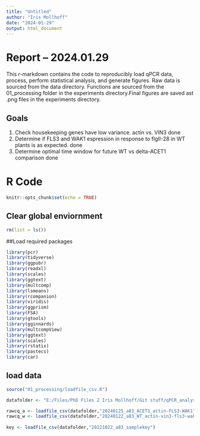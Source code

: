 ```yaml
---
title: "Untitled"
author: "Iris Mollhoff"
date: "2024-01-29"
output: html_document
---
```


# **Report** -- 2024.01.29
This r-markdown contains the code to reproducibly load qPCR data, process, perform statistical analysis, and generate figures. 
Raw data is sourced from the data directory. Functions are sourced from the 01_processing folder in the experiments directory.Final figures are saved ast .png files in the experiments directory.

## **Goals**
1. Check housekeeping genes have low variance. actin vs. VIN3
done
2. Determine if FLS3 and WAK1 espression in response to flgII-28 in WT plants is as expected.
done
3. Determine optimal time window for future WT vs delta-ACET1 comparison
done

# **R Code**
```r
knitr::opts_chunk$set(echo = TRUE)
```
## Clear global enviornment
```r
rm(list = ls())
```
##Load required packages
```r
library(pcr)
library(tidyverse)
library(ggpubr)
library(readxl)
library(scales)
library(ggtext)
library(multcomp)
library(lsmeans)
library(rcompanion)
library(viridis)
library(ggprism)
library(FSA)
library(gtools)
library(gginnards)
library(multcompView)
library(ggtext)
library(scales)
library(rstatix)
library(pastecs)
library(car)
```

## load data
```r
source("01_processing/loadfile_csv.R")

datafolder <- "E:/Files/PhD Files 2 Iris Mollhoff/Git stuff/qPCR_analysis_flgII28/data/"

rawcq_a <- loadfile_csv(datafolder,"20240125_a83_ACET1_actin-FLS3-WAK1")
rawcq_w <- loadfile_csv(datafolder,"20240122_a83_WT_actin-vin3-fls3-wak1")
                      
key <- loadfile_csv(datafolder,"20221022_a83_samplekey")
```